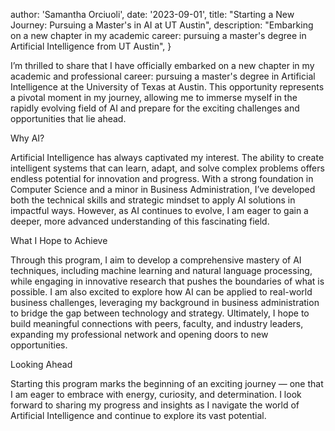 
  author: 'Samantha Orciuoli',
  date: '2023-09-01',
  title: "Starting a New Journey: Pursuing a Master's in AI at UT Austin",
  description:
    "Embarking on a new chapter in my academic career: pursuing a master's degree in Artificial Intelligence from UT Austin",
}


I’m thrilled to share that I have officially embarked on a new chapter in my academic and professional career: pursuing
a master's degree in Artificial Intelligence at the University of Texas at Austin. This opportunity represents a pivotal
moment in my journey, allowing me to immerse myself in the rapidly evolving field of AI and prepare for the exciting
challenges and opportunities that lie ahead.

Why AI?

Artificial Intelligence has always captivated my interest. The ability to create intelligent systems that can learn,
adapt, and solve complex problems offers endless potential for innovation and progress. With a strong foundation in
Computer Science and a minor in Business Administration, I’ve developed both the technical skills and strategic mindset
to apply AI solutions in impactful ways. However, as AI continues to evolve, I am eager to gain a deeper, more advanced
understanding of this fascinating field.

What I Hope to Achieve

Through this program, I aim to develop a comprehensive mastery of AI techniques, including machine learning and natural
language processing, while engaging in innovative research that pushes the boundaries of what is possible. I am also
excited to explore how AI can be applied to real-world business challenges, leveraging my background in business
administration to bridge the gap between technology and strategy. Ultimately, I hope to build meaningful connections
with peers, faculty, and industry leaders, expanding my professional network and opening doors to new opportunities.

Looking Ahead

Starting this program marks the beginning of an exciting journey — one that I am eager to embrace with energy,
curiosity, and determination. I look forward to sharing my progress and insights as I navigate the world of Artificial
Intelligence and continue to explore its vast potential.
